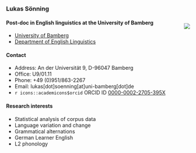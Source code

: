 ### Lukas Sönning

<div style="float:right;position: relative;">
<p><img src="files/lsoenning_photo.png" /></p>
</div>


#### Post-doc in English linguistics at the University of Bamberg

- [University of Bamberg](https://www.uni-bamberg.de/)
- [Department of English Linguistics](https://www.uni-bamberg.de/eng-ling/)

#### Contact

- Address: An der Universität 9, D-96047 Bamberg
- Office: U9/01.11
- Phone: +49 (0)951/863-2267
- Email: lukas[dot]soenning[at]uni-bamberg[dot]de
- `r icons::academicons$orcid` ORCID ID [0000-0002-2705-395X](https://orcid.org/0000-0002-2705-395X)  
 
#### Research interests

- Statistical analysis of corpus data
- Language variation and change
- Grammatical alternations
- German Learner English
- L2 phonology
